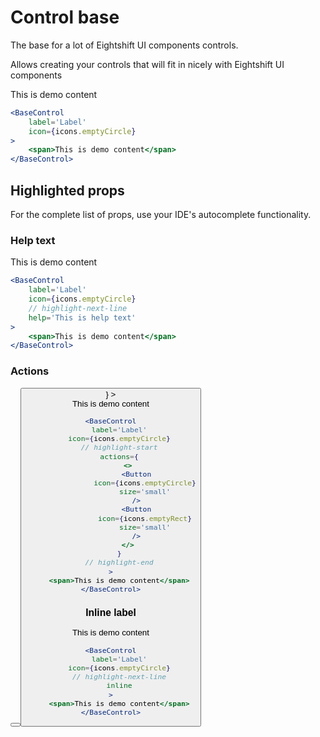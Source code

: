 # Control base


The base for a lot of Eightshift UI components controls.

Allows creating your controls that will fit in nicely with Eightshift UI components

<ComponentShowcase>
	<BaseControl
		label='Label'
		icon={icons.emptyCircle}
	>
		<div className='es-uic-w-full es-uic-rounded-lg es-uic-bg-gray-100 es-uic-text-sm es-uic-p-4 es-uic-min-h-40'>
			<span>This is demo content</span>
		</div>
	</BaseControl>
</ComponentShowcase>

```jsx
<BaseControl
	label='Label'
	icon={icons.emptyCircle}
>
	<span>This is demo content</span>
</BaseControl>
```

## Highlighted props

For the complete list of props, use your IDE's autocomplete functionality.

### Help text

<ComponentShowcase>
	<BaseControl
		label='Label'
		icon={icons.emptyCircle}
		help='This is help text'
	>
		<div className='es-uic-w-full es-uic-rounded-lg es-uic-bg-gray-100 es-uic-text-sm es-uic-p-4 es-uic-min-h-40'>
			<span>This is demo content</span>
		</div>
	</BaseControl>
</ComponentShowcase>

```jsx
<BaseControl
	label='Label'
	icon={icons.emptyCircle}
	// highlight-next-line
	help='This is help text'
>
	<span>This is demo content</span>
</BaseControl>
```

### Actions

<ComponentShowcase>
	<BaseControl
		label='Label'
		icon={icons.emptyCircle}
		actions={
			<>
				<Button
					icon={icons.emptyCircle}
					size='small'
				/>
				<Button
					icon={icons.emptyRect}
					size='small'
				/>
			</>
		}
	>
		<div className='es-uic-w-full es-uic-rounded-lg es-uic-bg-gray-100 es-uic-text-sm es-uic-p-4 es-uic-min-h-40'>
			<span>This is demo content</span>
		</div>
	</BaseControl>
</ComponentShowcase>

```jsx
<BaseControl
	label='Label'
	icon={icons.emptyCircle}
	// highlight-start
	actions={
		<>
			<Button
				icon={icons.emptyCircle}
				size='small'
			/>
			<Button
				icon={icons.emptyRect}
				size='small'
			/>
		</>
	}
	// highlight-end
>
	<span>This is demo content</span>
</BaseControl>
```

### Inline label

<ComponentShowcase>
	<BaseControl
		label='Label'
		icon={icons.emptyCircle}
		inline
	>
		<div className='es-uic-w-full es-uic-rounded-lg es-uic-bg-gray-100 es-uic-text-sm es-uic-p-4'>
			<span>This is demo content</span>
		</div>
	</BaseControl>
</ComponentShowcase>

```jsx
<BaseControl
	label='Label'
	icon={icons.emptyCircle}
	// highlight-next-line
	inline
>
	<span>This is demo content</span>
</BaseControl>
```
